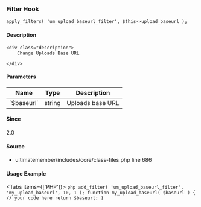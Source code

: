 
### Filter Hook    
    
```
apply_filters( 'um_upload_baseurl_filter', $this->upload_baseurl );
```

#### Description
    <div class="description">
        Change Uploads Base URL
 
    </div>

#### Parameters
            
<table className="table-auto mt-2 border dark:border-gray-500 p-5 text-sm text-left">
<thead>
<tr>
<th  className="px-3">Name</th>
<th  className="px-3">Type</th>
<th  className="px-3">Description</th>
</tr>
</thead>
<tbody>
               <tr >
               <td className="px-3 py-2">`$baseurl`</td>
               <td className="px-3 py-2">string</td>
               <td className="px-3 py-2 text-sm">Uploads base URL</td>
               </tr>
</tbody>
</table>

#### Since
<div class="description">
2.0
</div>

#### Source
  - <Link href="/developer/files/includes-core-class-files#source-view.686">ultimatemember/includes/core/class-files.php</Link> <Link href="/developer/files/includes-core-class-files#source-view.686">line 686</Link>



#### Usage Example

<Tabs items={['PHP']}>
    <Tab>
    ```php
    add_filter( 'um_upload_baseurl_filter', 'my_upload_baseurl', 10, 1 );
 function my_upload_baseurl( $baseurl ) {
     // your code here
     return $baseurl;
 }
    ```
    </Tab>
</Tabs>